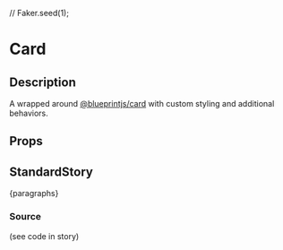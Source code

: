 //
Faker.seed(1);

<Meta title="general/card" component={Card} />

# Card

## Description
A wrapped around [@blueprintjs/card](https://blueprintjs.com/docs/#core/components/card) with
custom styling and additional behaviors.

## Props
<Props of={Card} />

## StandardStory

<Preview>
	<Story name="standard">
		<Card elevation={number("elevation", 0)} onClick={action("onClick")} title="Example Card">
			<p>{paragraphs}</p>
		</Card>
	</Story>
</Preview>

### Source
(see code in story)

